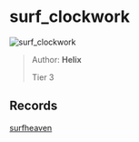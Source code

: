 
# surf_clockwork

![surf_clockwork](https://raw.githubusercontent.com/Sayt123/SurfMapPics/Maps-and-bonuses/csgo/surf_clockwork.jpg)

> Author: **Helix**
>
> Tier 3

## Records

[surfheaven](https://surfheaven.eu/map/surf_clockwork)
